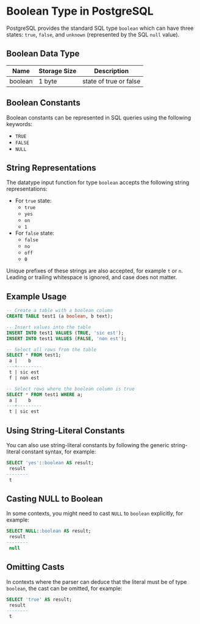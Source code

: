 # **Boolean Type in PostgreSQL**

PostgreSQL provides the standard SQL type `boolean` which can have three states: `true`, `false`, and `unknown` (represented by the SQL `null` value).

## **Boolean Data Type**

| Name    | Storage Size | Description            |
| ------- | ------------ | ---------------------- |
| boolean | 1 byte       | state of true or false |

## **Boolean Constants**

Boolean constants can be represented in SQL queries using the following keywords:

- `TRUE`
- `FALSE`
- `NULL`

## **String Representations**

The datatype input function for type `boolean` accepts the following string representations:

- For `true` state:
  - `true`
  - `yes`
  - `on`
  - `1`
- For `false` state:
  - `false`
  - `no`
  - `off`
  - `0`

Unique prefixes of these strings are also accepted, for example `t` or `n`. Leading or trailing whitespace is ignored, and case does not matter.

## **Example Usage**

```sql
-- Create a table with a boolean column
CREATE TABLE test1 (a boolean, b text);

-- Insert values into the table
INSERT INTO test1 VALUES (TRUE, 'sic est');
INSERT INTO test1 VALUES (FALSE, 'non est');

-- Select all rows from the table
SELECT * FROM test1;
 a |    b
---+---------
 t | sic est
 f | non est

-- Select rows where the boolean column is true
SELECT * FROM test1 WHERE a;
 a |    b
---+---------
 t | sic est
```

## **Using String-Literal Constants**

You can also use string-literal constants by following the generic string-literal constant syntax, for example:

```sql
SELECT 'yes'::boolean AS result;
 result
--------
 t
```

## **Casting NULL to Boolean**

In some contexts, you might need to cast `NULL` to `boolean` explicitly, for example:

```sql
SELECT NULL::boolean AS result;
 result
--------
 null
```

## **Omitting Casts**

In contexts where the parser can deduce that the literal must be of type `boolean`, the cast can be omitted, for example:

```sql
SELECT 'true' AS result;
 result
--------
 t
```

